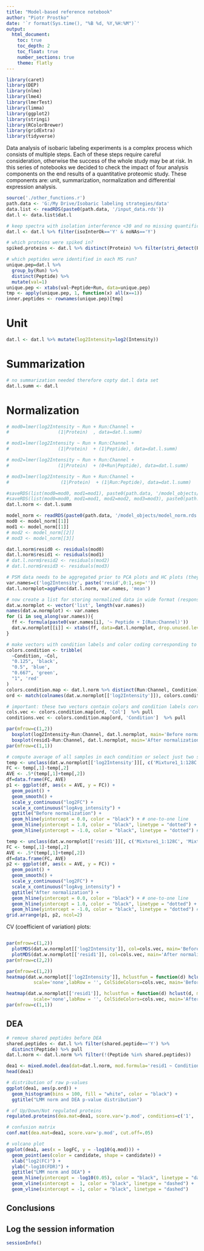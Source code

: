 ```yaml
---
title: "Model-based reference notebook"
author: "Piotr Prostko"
date: '`r format(Sys.time(), "%B %d, %Y,%H:%M")`'
output: 
  html_document:
    toc: true
    toc_depth: 2
    toc_float: true
    number_sections: true
    theme: flatly
---
```


```r
library(caret)
library(DEP)
library(nlme)
library(lme4)
library(lmerTest)
library(limma)
library(ggplot2)
library(stringi)
library(RColorBrewer)
library(gridExtra)
library(tidyverse)
```

Data analysis of isobaric labeling experiments is a complex process which consists of multiple steps. Each of these steps require careful consideration, otherwise the success of the whole study may be at risk. In this series of notebooks we decided to check the impact of four analysis components on the end results of a quantitative proteomic study. These components are: unit, summarization, normalization and differential expression analysis.      

```r
source('./other_functions.r')
path.data <- 'G:/My Drive/Isobaric labeling strategies/data'
data.list <- readRDS(paste0(path.data, '/input_data.rds'))
dat.l <- data.list$dat.l

# keep spectra with isolation interference <30 and no missing quantification channels
dat.l <- dat.l %>% filter(isoInterOk=='Y' & noNAs=='Y')

# which proteins were spiked in?
spiked.proteins <- dat.l %>% distinct(Protein) %>% filter(stri_detect(Protein, fixed='ups')) %>% pull

# which peptides were identified in each MS run?
unique.pep=dat.l %>% 
  group_by(Run) %>%
  distinct(Peptide) %>% 
  mutate(val=1)
unique.pep <- xtabs(val~Peptide+Run, data=unique.pep)
tmp <- apply(unique.pep, 1, function(x) all(x==1))
inner.peptides <- rownames(unique.pep)[tmp]
```

# Unit

```r
dat.l <- dat.l %>% mutate(log2Intensity=log2(Intensity))
```

# Summarization

```r
# no summarization needed therefore copty dat.l data set
dat.l.summ <- dat.l
```

# Normalization

```r
# mod0=lmer(log2Intensity ~ Run + Run:Channel +
#                  (1|Protein)  , data=dat.l.summ)

# mod1=lmer(log2Intensity ~ Run + Run:Channel +
#                  (1|Protein)  + (1|Peptide), data=dat.l.summ)

# mod2=lmer(log2Intensity ~ Run + Run:Channel +
#                  (1|Protein)  + (0+Run|Peptide), data=dat.l.summ)

# mod3=lmer(log2Intensity ~ Run + Run:Channel +
#                   (1|Protein)  + (1|Run:Peptide), data=dat.l.summ)

#saveRDS(list(mod0=mod0, mod1=mod1), paste0(path.data, '/model_objects/model_norm.rds'))
#saveRDS(list(mod0=mod0, mod1=mod1, mod2=mod2, mod3=mod3), paste0(path.data, '/model_objects/model_norm.rds'))
dat.l.norm <- dat.l.summ

model_norm <- readRDS(paste0(path.data, '/model_objects/model_norm.rds'))
mod0 <- model_norm[[1]]
mod1 <- model_norm[[1]]
# mod2 <- model_norm[[2]]
# mod3 <- model_norm[[3]]

dat.l.norm$resid0 <- residuals(mod0)
dat.l.norm$resid1 <- residuals(mod1)
# dat.l.norm$resid2 <- residuals(mod2)
# dat.l.norm$resid3 <- residuals(mod3)
```

```r
# PSM data needs to be aggregated prior to PCA plots and HC plots (they requires features in the intersection of all MS runs - this is not possible for PSM data). In order to be consisent, other normalization plots will be based on the aggregated data
var.names=c('log2Intensity', paste('resid',0:1,sep=''))
dat.l.normplot=aggFunc(dat.l.norm, var.names, 'mean')

# now create a list for storing normalized data in wide format (response variables e.g. log2Intensity, resid0, resid1 etc. will be located in separate data sets)
dat.w.normplot <- vector('list', length(var.names))
names(dat.w.normplot) <- var.names
for (i in seq_along(var.names)){
  ff <- formula(paste0(var.names[i], '~ Peptide + I(Run:Channel)'))
  dat.w.normplot[[i]] <- xtabs(ff, data=dat.l.normplot, drop.unused.levels = TRUE)
}

# make vectors with condition labels and color coding corresponding to samples in wide format data
colors.condition <- tribble(
  ~Condition, ~Col,
  "0.125", 'black',
  "0.5", 'blue',
  "0.667", 'green',
  "1", 'red'
)
colors.condition.map <- dat.l.norm %>% distinct(Run:Channel, Condition) %>% left_join(colors.condition, by='Condition')
ord <- match(colnames(dat.w.normplot[['log2Intensity']]), colors.condition.map$`Run:Channel`)

# important: these two vectors contain colors and condition labels corresponding to data in wide format
cols.vec <- colors.condition.map[ord, 'Col']  %>% pull
conditions.vec <- colors.condition.map[ord, 'Condition']  %>% pull
```

```r
par(mfrow=c(1,2))
  boxplot(log2Intensity~Run:Channel, dat.l.normplot, main='Before normalization')
  boxplot(resid1~Run:Channel, dat.l.normplot, main='After normalization')
par(mfrow=c(1,1))
```

```r
# compute average of all samples in each condition or select just two samples?)
temp <- unclass(dat.w.normplot[['log2Intensity']][, c('Mixture1_1:128C', 'Mixture1_1:129C') ])
FC <- temp[,1]-temp[,2]
AVE <- .5*(temp[,1]+temp[,2])
df=data.frame(FC, AVE)
p1 <- ggplot(df, aes(x = AVE, y = FC)) +
  geom_point() +
  geom_smooth() +
  scale_y_continuous("log2FC") +
  scale_x_continuous("logAvg_intensity") +
  ggtitle("Before normalization") + 
  geom_hline(yintercept = 0.0, color = "black") + # one-to-one line
  geom_hline(yintercept = 1.0, color = "black", linetype = "dotted") + # 2-fold up
  geom_hline(yintercept = -1.0, color = "black", linetype = "dotted") # 2-fold down

temp <- unclass(dat.w.normplot[['resid1']][, c('Mixture1_1:128C', 'Mixture1_1:129C') ])
FC <- temp[,1]-temp[,2]
AVE <- .5*(temp[,1]+temp[,2])
df=data.frame(FC, AVE)
p2 <- ggplot(df, aes(x = AVE, y = FC)) +
  geom_point() +
  geom_smooth() +
  scale_y_continuous("log2FC") +
  scale_x_continuous("logAvg_intensity") +
  ggtitle("After normalization") + 
  geom_hline(yintercept = 0.0, color = "black") + # one-to-one line
  geom_hline(yintercept = 1.0, color = "black", linetype = "dotted") + # 2-fold up
  geom_hline(yintercept = -1.0, color = "black", linetype = "dotted") # 2-fold down
grid.arrange(p1, p2, ncol=2)
```

CV (coefficient of variation) plots:
```r

```

```r
par(mfrow=c(1,2))
  plotMDS(dat.w.normplot[['log2Intensity']], col=cols.vec, main='Before normalization')
  plotMDS(dat.w.normplot[['resid1']], col=cols.vec, main='After normalization')
par(mfrow=c(2,2))
```

```r
par(mfrow=c(1,2))
heatmap(dat.w.normplot[['log2Intensity']], hclustfun = function(d) hclust(d, method = "average"),col=brewer.pal(11,"RdBu"),
          scale='none',labRow = '', ColSideColors=cols.vec, main='Before normalization')

heatmap(dat.w.normplot[['resid1']], hclustfun = function(d) hclust(d, method = "average"),col=brewer.pal(11,"RdBu"),
          scale='none',labRow = '', ColSideColors=cols.vec, main='After normalization')
par(mfrow=c(1,1))
```

## DEA
```r
# remove shared peptides before DEA
shared.peptides <- dat.l %>% filter(shared.peptide=='Y') %>% 
  distinct(Peptide) %>% pull
dat.l.norm <- dat.l.norm %>% filter(!(Peptide %in% shared.peptides))

dea1 <- mixed.model.dea(dat=dat.l.norm, mod.formula='resid1 ~ Condition + (1|Run:Channel)', conditions=c('1', '0.125'))
head(dea1)

# distribution of raw p-values
ggplot(dea1, aes(p.ord)) + 
  geom_histogram(bins = 100, fill = "white", color = "black") + 
  ggtitle("LMM norm and DEA p-value distribution")

# of Up/Down/Not regulated proteins
regulated.proteins(dea.mat=dea1, score.var='p.mod', conditions=c('1', '0.125'), cut.off=.05)

# confusion matrix
conf.mat(dea.mat=dea1, score.var='p.mod', cut.off=.05)

# volcano plot
ggplot(dea1, aes(x = logFC, y = -log10(q.mod))) +
  geom_point(aes(color = candidate, shape = candidate)) +
  xlab("log2(FC)") +
  ylab("-log10(FDR)") +
  ggtitle("LMM norm and DEA") +
  geom_hline(yintercept = -log10(0.05), color = "black", linetype = "dashed") + 
  geom_vline(xintercept =  1, color = "black", linetype = "dashed") +
  geom_vline(xintercept = -1, color = "black", linetype = "dashed") 

```

## Conclusions 

## Log the session information
```r
sessionInfo()
```



